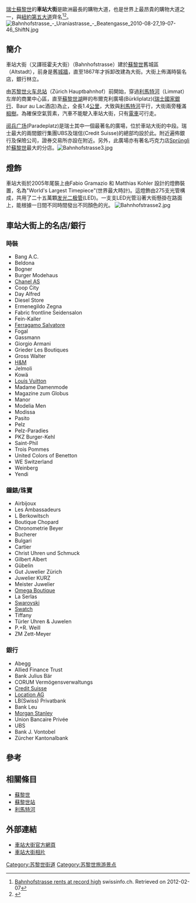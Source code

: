 [[瑞士|瑞士]][[蘇黎世|蘇黎世]]的'''車站大街'''是歐洲最長的購物大道，也是世界上最昂貴的購物大道之一，與[[紐約|紐約]][[第五大道|第五大道]]齊名<ref>[http://www.swissinfo.ch/eng/business/Bahnhofstrasse_rents_at_record_high.html?cid=32083766 Bahnhofstrasse rents at record high] swissinfo.ch. Retrieved on 2012-02-07</ref><ref>{{cite web|url=http://www.cushmanwakefield.com/en/news/2016/11/new-yorks-upper-5th-av-remains-worlds-most-expensive-retail-street/|title=New York's Upper 5th Av remains world's most expensive retail street|website=www.cushmanwakefield.com}}</ref>。
[[File:Bahnhofstrasse_-_Uraniastrasse_-_Beatengasse_2010-08-27_19-07-46_ShiftN.jpg|right]]

== 簡介 ==
車站大街（又譯班霍夫大街）（Bahnhofstrasse）建於[[蘇黎世|蘇黎世]]舊城區（Altstadt），前身是舊[[城牆|城牆]]，直至1867年才拆卸改建為大街。大街上佈滿時裝名店，銀行林立。

由[[苏黎世火车总站|苏黎世火车总站]]（Zürich Hauptbahnhof）前開始，穿過[[利馬特河|利馬特河]]（Limmat）左岸的商業中心區，直至[[蘇黎世湖|蘇黎世湖]]畔的布爾克利廣場(Bürkliplatz)([[瑞士國家銀行|瑞士國家銀行]]、Baur au Lac酒店)為止，全長1.4[[公里|公里]]，大致與[[利馬特河|利馬特河]]平行，大街兩旁種滿[[椴樹|椴樹]]。為確保空氣質素，汽車不能駛入車站大街，只有[[蘇黎世電車|電車]]可行走。

[[阅兵广场_(苏黎世)|阅兵广场]](Paradeplatz)是瑞士其中一個最著名的廣場，位於車站大街的中段。瑞士最大的兩間銀行集團UBS及瑞信(Credit Suisse)的總部均設於此。附近遍佈銀行及保險公司，證券交易所亦設在附近。另外，此廣場亦有著名巧克力店[[Sprüngli|Sprüngli]]於[[蘇黎世|蘇黎世]]最大的分店。[[File:Bahnhofstrasse3.jpg|right]]

== 燈飾 ==
車站大街於2005年尾裝上由Fabio Gramazio 和 Matthias Kohler 設計的燈飾裝置，名為"World's Largest Timepiece"(世界最大時計)。這燈飾由275支光管構成，共用了二十五萬顆[[发光二极管|发光二极管]](LED)。一支支LED光管沿著大街懸掛在路面上，能根據一日間不同時間發出不同顏色的光。
[[File:Bahnhofstrasse2.jpg|right]]
== 車站大街上的名店/銀行 ==
=== 時裝 ===
* Bang A.C.
* Beldona
* Bogner
* Burger Modehaus
* [[香奈兒|Chanel AS]]
* Coop City
* Day Alfred
* Diesel Store
* Ermenegildo Zegna
* Fabric frontline Seidensalon
* Fein-Kaller
* [[Salvatore_Ferragamo|Ferragamo Salvatore]]
* Fogal
* Gassmann
* Giorgio Armani
* Grieder Les Boutiques
* Gross Walter
* [[H&M|H&M]]
* Jelmoli
* Kowä
* [[路易·威登|Louis Vuitton]]
* Madame Damenmode
* Magazine zum Globus
* Manor
* Modelia Men
* Modissa
* Pasito
* Pelz
* Pelz-Paradies
* PKZ Burger-Kehl
* Saint-Phil
* Trois Pommes
* United Colors of Benetton
* WE Switzerland
* Weinberg
* Yendi

=== 鐘錶/珠寶 ===
* Airbijoux
* Les Ambassadeurs
* L Berkowitsch
* Boutique Chopard
* Chronometrie Beyer
* Bucherer
* Bulgari
* Cartier
* Christ Uhren und Schmuck
* Gilbert Albert
* Gübelin
* Gut Juwelier Zürich
* Juwelier KURZ
* Meister Juwelier
* [[歐米茄|Omega Boutique]]
* La Serlas
* [[施华洛世奇|Swarovski]] 
* [[Swatch|Swatch]]
* Tiffany
* Türler Uhren & Juwelen
* P.+R. Weill
* ZM Zett-Meyer

=== 銀行 ===
* Abegg
* Allied Finance Trust
* Bank Julius Bär
* CORUM Vermögensverwaltungs
* [[瑞士信貸第一波士頓|Credit Suisse]]
* [https://web.archive.org/web/20150801230826/http://location.ag/ Location AG]
* LB(Swiss) Privatbank
* Bank Leu
* [[摩根士丹利|Morgan Stanley]]
* Union Bancaire Privée
* UBS
* Bank J. Vontobel
* Zürcher Kantonalbank

== 參考 ==
{{reflist}}

== 相關條目 ==
* [[蘇黎世|蘇黎世]]
* [[蘇黎世站|蘇黎世站]]
* [[利馬特河|利馬特河]]

== 外部連結 ==
* [http://www.bahnhofstrasse-zuerich.ch 車站大街官方網頁]
* [https://web.archive.org/web/20050728110016/http://www.sengers.ch/izueri/bahnhofstrasse/bahnhofstrasse.asp 車站大街相片]

[[Category:苏黎世街道|Category:苏黎世街道]]
[[Category:苏黎世旅游景点|Category:苏黎世旅游景点]]